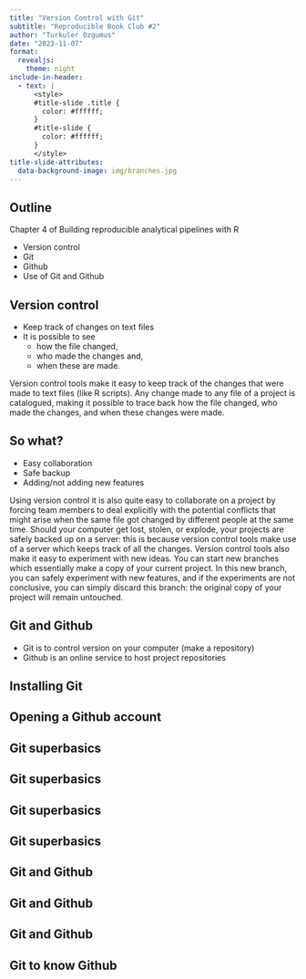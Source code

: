 ```yaml
---
title: "Version Control with Git"
subtitle: "Reproducible Book Club #2"
author: "Turkuler Ozgumus"
date: "2023-11-07"
format: 
  revealjs:
    theme: night
include-in-header:
  - text: |
      <style>
      #title-slide .title {
        color: #ffffff;
      }
      #title-slide {
        color: #ffffff;
      }
      </style>
title-slide-attributes: 
  data-background-image: img/branches.jpg
---
```


## Outline

Chapter 4 of Building reproducible analytical pipelines with R

- Version control
- Git
- Github
- Use of Git and Github

## Version control

- Keep track of changes on text files
- It is possible to see  
  - how the file changed,
  - who made the changes and, 
  - when these are made.

::: {.notes}
Version control tools make it easy to keep track of the changes that were made to text files (like R scripts). Any change made to any file of a project is catalogued, making it possible to trace back how the file changed, who made the changes, and when these changes were made.

:::

## So what?

- Easy collaboration
- Safe backup
- Adding/not adding new features

::: {.notes}
Using version control it is also quite easy to collaborate on a project by forcing team members to deal explicitly with the potential conflicts that might arise when the same file got changed by different people at the same time. Should your computer get lost, stolen, or explode, your projects are safely backed up on a server: this is because version control tools make use of a server which keeps track of all the changes.
Version control tools also make it easy to experiment with new ideas. You can start new branches which essentially make a copy of your current project. In this new branch, you can safely experiment with new features, and if the experiments are not conclusive, you can simply discard this branch: the original copy of your project will remain untouched. 
:::

## Git and Github

- Git is to control version on your computer (make a repository)
- Github is an online service to host project repositories



## Installing Git

## Opening a Github account

## Git superbasics

## Git superbasics

## Git superbasics

## Git superbasics

## Git and Github

## Git and Github

## Git and Github

## Git to know Github

